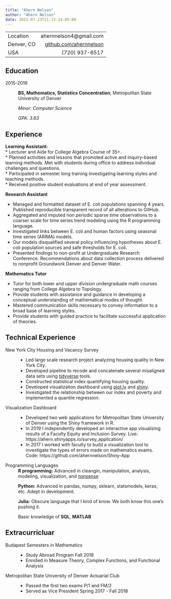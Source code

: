 ```yaml
---
title: "Ahern Nelson"
author: "Ahern Nelson"
date: 2015-07-23T21:13:14-05:00
---
```


-------------------     ----------------------------
Location                        ahernnelson4@gmail.com
Denver, CO                      [github.com/ahernnelson](github.com/ahernnelson)
USA                             (720) 937-6517
-------------------     ----------------------------

Education
---------

2015-2019
:   **BS, Mathematics, Statistics Concentration**; Metropolitan State University of Denver 

    *Minor: Computer Science*
    
    *GPA: 3.63*
    

Experience
----------

**Learning Assistant:**  
*	Lecturer and Aide for College Algebra Course of 35+.  
*	Planned activities and lessons that promoted active and inquiry-based learning methods. Met with students during office to address individual challenges and questions.  
*	Participated in semester long training investigating learning styles and teaching methods.  
*	Received positive student evaluations at end of year assessment.

**Research Assistant**

*	Managed and formatted dataset of E. coli populations spanning 4 years. Published reproducible transparent record of all alterations to GitHub.
*	Aggregated and imputed non periodic sparse time observations to a coarser scale for time series trend modeling using the R programming language.
*	Investigated links between E. coli and human factors using seasonal 
time series (ARIMA) models. 
*	Our models disqualified several policy influencing hypotheses about E. coli population sources and safe thresholds for E. coli.
*	Presented findings to non-profit at Undergraduate Research Conference. Recommendations about data collection process delivered to nonprofit Groundwork Denver and Denver Water.

**Mathematics Tutor**

*	Tutor for both lower and upper division undergraduate math courses ranging from College Algebra to Topology.
*	Provide students with assistance and guidance in developing a conceptual understanding of mathematical modes of thought. 
*	Mastered communication skills necessary to convey information to a broad base of learning styles.
*	Provide students with guided practice to facilitate successful application of theories.


Technical Experience
--------------------

New York City Housing and Vacancy Survey
:   *	Led large scale research project analyzing housing quality in New York City.
    *	Developed pipeline to recode and concatenate several misaligned data sets using [tidyverse](https://www.tidyverse.org/) tools.
    *	Constructed statistical index quantifying housing quality.
    *	Developed visualization dashboard using [plot.ly](https://plot.ly/r/) and [shiny](https://shiny.rstudio.com/).
    *	Investigated the relationship between our index and poverty and implemented a quantile regression.


Visualization Dashboard
:   *	Developed two web applications for Metropolitan State University of Denver using the Shiny framework in R.
    *	In 2019 I independently developed an interactive app visualizing results of a Faculty Equity and Inclusion Survey.
    Live: https://ahern.shinyapps.io/survey_application/
    *	In 2017 I worked with faculty to build a visualization tool to investigate the types of errors made on mathematics exams. 
    Code: https://github.com/ahernnelson/Shiny-App


Programming Languages
:   **R programming:** Advanced in cleangin, manipulation, analysis, modeling, visualization, and [nonsense](https://github.com/brooke-watson/BRRR/blob/master/README.md) 

:   **Python:** Advanced in pandas, numpy, sklearn, statsmodels, keras, etc. Adept in development.

:   **Julia:** Obscure language that I kind of know. We both know this one's pushing
    it.

:   Basic knowledge of **SQL**, **MATLAB**



Extracurricluar
----------------------------------------
    
Budapest Semesters in Mathematics
:   * Study Abroad Program Fall 2018
    * Enrolled in Measure Theory, Complex Functions, and Functional Analysis
    
    
Metropolitan State University of Denver Actuarial Club
:   * Passed the first two exams P/1 and FM/2
    * Served as Vice President Spring 2017 - Fall 2018